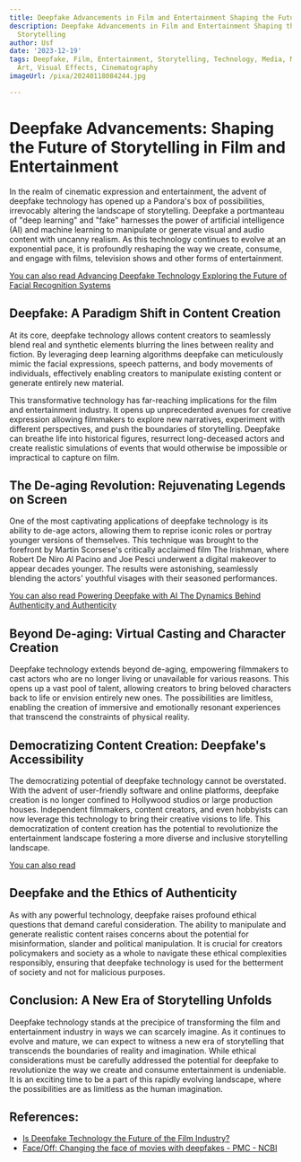 ```yaml
---
title: Deepfake Advancements in Film and Entertainment Shaping the Future of Storytelling
description: Deepfake Advancements in Film and Entertainment Shaping the Future of
  Storytelling
author: Usf
date: '2023-12-19'
tags: Deepfake, Film, Entertainment, Storytelling, Technology, Media, Movies, Television,
  Art, Visual Effects, Cinematography
imageUrl: /pixa/20240118084244.jpg

---
```

# Deepfake Advancements: Shaping the Future of  Storytelling in Film and Entertainment

In the realm of cinematic expression and entertainment,  the advent of  deepfake technology has opened up  a Pandora's box of possibilities,  irrevocably altering the landscape of storytelling. Deepfake a portmanteau of "deep learning" and "fake" harnesses  the power  of artificial intelligence (AI) and machine learning to manipulate or  generate  visual and audio content with uncanny realism. As this  technology continues to evolve at an  exponential pace, it is profoundly reshaping the way we create, consume, and engage with films, television shows and other forms of entertainment.

[You can also read Advancing Deepfake Technology Exploring  the Future of Facial Recognition Systems](Advancing%20Deepfake%20Technology%20Exploring%20the%20Future%20of%20Facial%20Recognition%20Systems)


## Deepfake: A Paradigm Shift in Content Creation

At its  core, deepfake technology allows content creators to seamlessly blend real and synthetic elements blurring the lines between reality and fiction. By leveraging deep learning algorithms deepfake can meticulously mimic the facial  expressions, speech patterns, and body movements of individuals, effectively enabling  creators  to manipulate existing content or generate entirely new material.

This transformative technology has far-reaching implications for the film and entertainment industry. It opens up unprecedented avenues for creative expression allowing filmmakers to explore new narratives, experiment with different  perspectives, and push the boundaries of storytelling.  Deepfake can breathe life into historical figures, resurrect long-deceased actors and create realistic simulations of events that would  otherwise be impossible or impractical to  capture on film.

## The De-aging Revolution:  Rejuvenating Legends on Screen

One of the most captivating applications of  deepfake technology is its  ability to de-age actors, allowing them to reprise iconic roles or portray younger versions of themselves. This technique was brought to the forefront by Martin Scorsese's critically acclaimed film The Irishman, where Robert De Niro Al Pacino and Joe Pesci underwent a digital makeover to appear decades younger. The results were  astonishing, seamlessly  blending the actors' youthful visages with their seasoned performances.

[You can also read Powering Deepfake with AI The  Dynamics Behind Authenticity  and Authenticity](Powering%20Deepfake%20with%20AI%20The%20Dynamics%20Behind%20Authenticity%20and%20Authenticity)


## Beyond De-aging: Virtual Casting and Character Creation

Deepfake technology extends beyond de-aging, empowering filmmakers to cast actors who are no longer living or unavailable for various reasons. This opens up a vast pool of talent, allowing creators to  bring beloved characters back to life  or envision entirely new ones. The  possibilities are  limitless, enabling the creation  of immersive and emotionally  resonant experiences  that transcend the constraints of physical reality.

##  Democratizing Content Creation: Deepfake's  Accessibility

The democratizing potential  of  deepfake technology cannot  be overstated. With the advent of user-friendly software and  online platforms, deepfake creation is  no longer  confined to Hollywood studios  or  large production houses. Independent  filmmakers, content creators, and even hobbyists can now  leverage this technology to bring their creative visions to life. This democratization of content creation has the potential  to revolutionize the entertainment landscape fostering a more diverse and inclusive storytelling landscape.

[You can also read ]()


## Deepfake and the Ethics of  Authenticity

As with any powerful technology, deepfake raises profound ethical questions that  demand  careful consideration.  The ability to manipulate and generate realistic content raises  concerns about the potential for misinformation, slander and political manipulation. It is crucial for creators policymakers and society as a whole to navigate these ethical complexities responsibly, ensuring that deepfake technology is used for the betterment  of society and not for malicious purposes.

##  Conclusion: A New Era of Storytelling  Unfolds

Deepfake technology stands at  the precipice  of transforming the film and entertainment industry in ways we can  scarcely imagine. As it continues to evolve and mature, we can expect to witness a new era of storytelling that transcends the boundaries of reality and imagination. While ethical considerations must be carefully addressed the potential for deepfake to revolutionize  the way we create and consume entertainment is undeniable.  It is  an exciting time to be a part of this rapidly evolving landscape, where the  possibilities are  as limitless as the human imagination.

## References:
- [Is Deepfake Technology the Future of the Film Industry?](https://www.premiumbeat.com/blog/deepfake-technology-future-of-film-industry/)
- [Face/Off: Changing the face of movies with deepfakes - PMC - NCBI](https://www.ncbi.nlm.nih.gov/pmc/articles/PMC10325052/)
